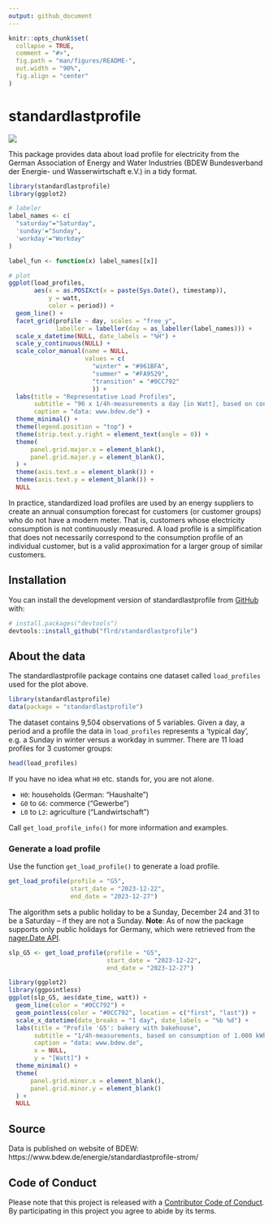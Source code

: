 ```yaml
---
output: github_document
---
```


<!-- README.md is generated from README.Rmd. Please edit that file -->

```r
knitr::opts_chunk$set(
  collapse = TRUE,
  comment = "#>",
  fig.path = "man/figures/README-",
  out.width = "90%",
  fig.align = "center"
)
```

# standardlastprofile

<!-- badges: start -->
[![](https://codecov.io/gh/flrd/standardlastprofile/branch/main/graph/badge.svg)](https://codecov.io/gh/flrd/standardlastprofile)
<!-- [![](http://cranlogs.r-pkg.org/badges/last-month/standardlastprofile)](https://cran.r-project.org/package=standardlastprofile) -->
<!-- badges: end -->

This package provides data about load profile for electricity from the German Association of Energy and Water Industries (BDEW Bundesverband der Energie- und Wasserwirtschaft e.V.) in a tidy format. 

``` r
library(standardlastprofile)
library(ggplot2)
```


```r
# labeler
label_names <- c(
  "saturday"="Saturday",
  'sunday'="Sunday",
  'workday'="Workday"
)

label_fun <- function(x) label_names[[x]]

# plot
ggplot(load_profiles,
       aes(x = as.POSIXct(x = paste(Sys.Date(), timestamp)),
           y = watt,
           color = period)) +
  geom_line() +
  facet_grid(profile ~ day, scales = "free_y",
             labeller = labeller(day = as_labeller(label_names))) +
  scale_x_datetime(NULL, date_labels = "%H") +
  scale_y_continuous(NULL) +
  scale_color_manual(name = NULL,
                     values = c(
                       "winter" = "#961BFA",
                       "summer" = "#FA9529",
                       "transition" = "#0CC792"
                       )) +
  labs(title = "Representative Load Profiles",
       subtitle = "96 x 1/4h-measurements a day [in Watt], based on consumption of 1.000 kWh/a",
       caption = "data: www.bdew.de") +
  theme_minimal() +
  theme(legend.position = "top") +
  theme(strip.text.y.right = element_text(angle = 0)) + 
  theme(
      panel.grid.major.x = element_blank(),
      panel.grid.major.y = element_blank(),
  ) +
  theme(axis.text.x = element_blank()) +
  theme(axis.text.y = element_blank()) +
  NULL
```

In practice, standardized load profiles are used by an energy suppliers to create an annual consumption forecast for customers (or customer groups) who do not have a modern meter. That is, customers whose electricity consumption is not continuously measured. A load profile is a simplification that does not necessarily correspond to the consumption profile of an individual customer, but is a valid approximation for a larger group of similar customers.

## Installation

You can install the development version of standardlastprofile from [GitHub](https://github.com/) with:

``` r
# install.packages("devtools")
devtools::install_github("flrd/standardlastprofile")
```

## About the data
The standardlastprofile package contains one dataset called `load_profiles` used for the plot above. 

``` r
library(standardlastprofile)
data(package = "standardlastprofile")
```

The dataset contains 9,504 observations of 5 variables. Given a day, a period and a profile the data in `load_profiles` represents a 'typical day', e.g. a Sunday in winter versus a workday in summer. There are 11 load profiles for 3 customer groups:

``` r
head(load_profiles)
```

If you have no idea what `H0` etc. stands for, you are not alone. 

- `H0`: households (German: "Haushalte")
- `G0` to `G6`: commerce ("Gewerbe")
- `L0` to `L2`: agriculture ("Landwirtschaft")

Call `get_load_profile_info()` for more information and examples.

### Generate a load profile

Use the function `get_load_profile()` to generate a load profile. 

``` r
get_load_profile(profile = "G5",
                 start_date = "2023-12-22",
                 end_date = "2023-12-27")
```

The algorithm sets a public holiday to be a Sunday, December 24 and 31 to be a Saturday -- if they are not a Sunday. **Note**: As of now the package supports only public holidays for Germany, which were retrieved from the [nager.Date API](https://github.com/nager/Nager.Date).

``` r
slp_G5 <- get_load_profile(profile = "G5",
                           start_date = "2023-12-22",
                           end_date = "2023-12-27")

library(ggplot2)
library(ggpointless)
ggplot(slp_G5, aes(date_time, watt)) +
  geom_line(color = "#0CC792") +
  geom_pointless(color = "#0CC792", location = c("first", "last")) + 
  scale_x_datetime(date_breaks = "1 day", date_labels = "%b %d") +
  labs(title = "Profile 'G5': bakery with bakehouse",
       subtitle = "1/4h-measurements, based on consumption of 1.000 kWh/a",
       caption = "data: www.bdew.de",
       x = NULL,
       y = "[Watt]") +
  theme_minimal() +
  theme(
      panel.grid.minor.x = element_blank(),
      panel.grid.minor.y = element_blank()
  ) +
  NULL
```

## Source
Data is published on website of BDEW: https://www.bdew.de/energie/standardlastprofile-strom/

## Code of Conduct

Please note that this project is released with a [Contributor Code of Conduct](https://github.com/flrd/standardlastprofile/blob/master/conduct.md). By participating in this project you agree to abide by its terms.
